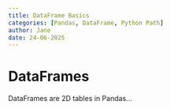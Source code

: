 ```yaml
---
title: DataFrame Basics
categories: [Pandas, DataFrame, Python Path]
author: Jane
date: 24-06-2025
---
```


# DataFrames

DataFrames are 2D tables in Pandas...